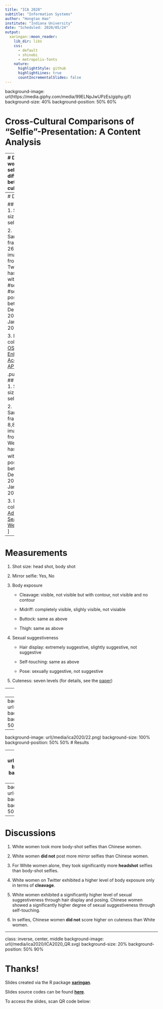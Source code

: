 ```yaml
---
title: "ICA 2020"
subtitle: "Information Systems"
author: "Hongtao Hao"
institute: "Indiana University"
date: "Scheduled: 2020/05/24"
output:
  xaringan::moon_reader:
    lib_dir: libs
    css:
      - default
      - shinobi
      - metropolis-fonts
    nature:
      highlightStyle: github
      highlightLines: true
      countIncrementalSlides: false
---
```

background-image: url(https://media.giphy.com/media/99ELNpJwUPzEs/giphy.gif)
background-size: 40%
background-position: 50% 60%

# Cross-Cultural Comparisons of "Selfie"-Presentation: A Content Analysis

---
# Do women's selfies differ between cultures?

Selfies are popular worldwide<sup>1</sup> but few studies have analyzed selfies from a cross-cultural perspective. 

This study compares Caucasian/White women’s selfies on Twitter, and Chinese
women’s selfies on Weibo.

.pull-left[
<img src="https://media.giphy.com/media/SMKiEh9WDO6ze/giphy.gif" width=50%>
]

.pull-right[
<img src="https://upload.wikimedia.org/wikipedia/en/thumb/6/6e/Sina_Weibo.svg/150px-Sina_Weibo.svg.png">
]

.footnote[

[1] Tifentale, 2015 
]
---
# Data

## Twitter
1. Sample size: 250 selfies 

2. Sampling frame: 26,733 images from Twitter hashtaged with #selfie or #selfies, posted between Dec 31, 2017 to Jan. 1, 2019

3. Data collection: [OSoMe’s Enhanced Access API](https://iuni.iu.edu/resources/datasets/osome/enhanced-data-twitter) 


.pull-right[
## Weibo
1. Sample size: 250 selfies 

2. Sampling frame: 8,866 images from Weibo hashtaged with #自拍, posted between Dec 31, 2017 to Jan. 1, 2019

3. Data collection: [Advanced Search on Weibo.com](https://s.weibo.com/)
]
---
# Measurements

1. Shot size: head shot, body shot

2. Mirror selfie: Yes, No

3. Body exposure 
 
   - Cleavage: visible, not visible but with contour, not visible and no contour
   
   - Midriff: completely visible, slighly visible, not visiable
   
   - Buttock: same as above
   
   - Thigh: same as above
   
4. Sexual suggestiveness

   - Hair display: extremely suggestive, slightly suggestive, not suggestive
   
   - Self-touching: same as above
   
   - Pose: sexually suggestive, not suggestive

5. Cuteness: seven levels (for details, see the [paper](https://hongtaoh.com/files/cross_cultural.pdf))

---
# Coders

- Two coders (Chinese male)

- 20 hours training before Intercoder reliability (ICR) calculation
 
- Initial ICR and final ICR for all previously mentioned variables are above .75

---
background-image: url(/media/ica2020/11.png)
background-size: 100%
background-position: 50% 50%
# Results

---
background-image: url(/media/ica2020/22.png)
background-size: 100%
background-position: 50% 50%
# Results

---
background-image: url(/media/ica2020/33.png)
background-size: 100%
background-position: 50% 50%
# Results

---
background-image: url(/media/ica2020/44.png)
background-size: 100%
background-position: 50% 50%
# Results

---
# Discussions

1. White women took more body-shot selfies than Chinese women.

2. White women **did not** post more mirror selfies than Chinese women. 

3. For White women alone, they took significantly more **headshot** selfies than body-shot selfies.

4. White women on Twitter exhibited a higher level of body exposure only in terms of **cleavage**.

5. White women exhibited a significantly higher level of sexual suggestiveness through hair display and posing. Chinese women showed a significantly higher degree of sexual suggestiveness through self-touching.

6. In selfies, Chinese women **did not** score higher on cuteness than White women.

---
class: inverse, center, middle
background-image: url(/media/ica2020/ICA2020_QR.svg)
background-size: 20%
background-position: 50% 90%

# Thanks!

Slides created via the R package [**xaringan**](https://github.com/yihui/xaringan).

Slides source codes can be found  [**here**](https://github.com/hongtaoh/hongtaoh.github.io/blob/sources/static/slides/ICA2020.Rmd).

To access the slides, scan QR code below:



